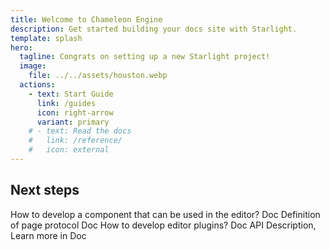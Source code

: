 ```yaml
---
title: Welcome to Chameleon Engine
description: Get started building your docs site with Starlight.
template: splash
hero:
  tagline: Congrats on setting up a new Starlight project!
  image:
    file: ../../assets/houston.webp
  actions:
    - text: Start Guide
      link: /guides
      icon: right-arrow
      variant: primary
    # - text: Read the docs
    #   link: /reference/
    #   icon: external
---
```



## Next steps

<CardGrid stagger>
  <Card title="Material Develop" icon="pencil">
    How to develop a component that can be used in the editor? <Link url="reference/material/introduction/">Doc</Link>
  </Card>
  <Card title="Schema Defined" icon="add-document">
    Definition of page protocol <Link url="reference/pageschema/page/">Doc</Link>
  </Card>
  <Card title="Plugins" icon="setting">
    How to develop editor plugins? <Link url="reference/plugin/plugin-develop">Doc</Link>
  </Card>
  <Card title="API" icon="open-book">
    API Description, Learn more in <Link url="guides">Doc</Link>
  </Card>
</CardGrid>
